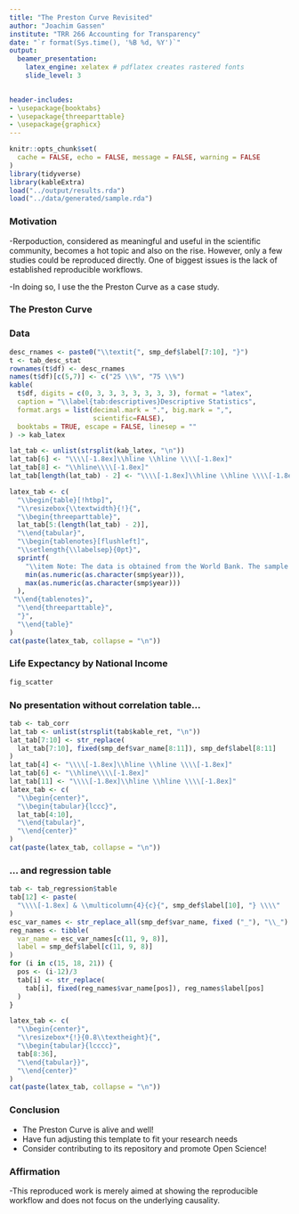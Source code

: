 ```yaml
---
title: "The Preston Curve Revisited"
author: "Joachim Gassen"
institute: "TRR 266 Accounting for Transparency"
date: "`r format(Sys.time(), '%B %d, %Y')`"
output: 
  beamer_presentation: 
    latex_engine: xelatex # pdflatex creates rastered fonts
    slide_level: 3

        
header-includes:
- \usepackage{booktabs} 
- \usepackage{threeparttable}
- \usepackage{graphicx}
---
```



```r
knitr::opts_chunk$set(
  cache = FALSE, echo = FALSE, message = FALSE, warning = FALSE
)
library(tidyverse)
library(kableExtra)
load("../output/results.rda")
load("../data/generated/sample.rda")
```


### Motivation

-Rerpoduction, considered as meaningful and useful in the scientific community, becomes a hot topic and also on the rise. However, only a few studies could be reproduced directly. One of biggest issues is the lack of established reproducible workflows.

-In doing so, I use the the Preston Curve as a case study. 

### The Preston Curve

\begin{center}
\includegraphics[width=0.8\textwidth]{../media/preston_1975_p235.png} \\
Preston (1975, p. 235)
\end{center}


### Data

```r
desc_rnames <- paste0("\\textit{", smp_def$label[7:10], "}")
t <- tab_desc_stat
rownames(t$df) <- desc_rnames
names(t$df)[c(5,7)] <- c("25 \\%", "75 \\%")
kable(
  t$df, digits = c(0, 3, 3, 3, 3, 3, 3, 3), format = "latex",
  caption = "\\label{tab:descriptives}Descriptive Statistics",
  format.args = list(decimal.mark = ".", big.mark = ",", 
                     scientific=FALSE),
  booktabs = TRUE, escape = FALSE, linesep = ""
) -> kab_latex

lat_tab <- unlist(strsplit(kab_latex, "\n"))
lat_tab[6] <- "\\\\[-1.8ex]\\hline \\hline \\\\[-1.8ex]"
lat_tab[8] <- "\\hline\\\\[-1.8ex]"
lat_tab[length(lat_tab) - 2] <- "\\\\[-1.8ex]\\hline \\hline \\\\[-1.8ex]"

latex_tab <- c(
  "\\begin{table}[!htbp]",  
  "\\resizebox{\\textwidth}{!}{",
  "\\begin{threeparttable}",
  lat_tab[5:(length(lat_tab) - 2)],
  "\\end{tabular}",
  "\\begin{tablenotes}[flushleft]",
  "\\setlength{\\labelsep}{0pt}",
  sprintf(
    "\\item Note: The data is obtained from the World Bank. The sample covers %d countries and the period %d to %d. \\textit{National Income per captia} values are in constant 2010 thousand U.S. dollars.", length(unique(smp$country)),
    min(as.numeric(as.character(smp$year))), 
    max(as.numeric(as.character(smp$year)))
  ),
 "\\end{tablenotes}",
  "\\end{threeparttable}",
  "}",
  "\\end{table}"
)
cat(paste(latex_tab, collapse = "\n"))  
```


### Life Expectancy by National Income

```r
fig_scatter
```


### No presentation without correlation table...

``` r
tab <- tab_corr
lat_tab <- unlist(strsplit(tab$kable_ret, "\n"))
lat_tab[7:10] <- str_replace(
  lat_tab[7:10], fixed(smp_def$var_name[8:11]), smp_def$label[8:11]
)
lat_tab[4] <- "\\\\[-1.8ex]\\hline \\hline \\\\[-1.8ex]"
lat_tab[6] <- "\\hline\\\\[-1.8ex]"
lat_tab[11] <- "\\\\[-1.8ex]\\hline \\hline \\\\[-1.8ex]"
latex_tab <- c(
  "\\begin{center}",
  "\\begin{tabular}{lccc}",
  lat_tab[4:10],
  "\\end{tabular}",
  "\\end{center}"
)
cat(paste(latex_tab, collapse = "\n"))
```


### ... and regression table

``` r
tab <- tab_regression$table
tab[12] <- paste(
  "\\\\[-1.8ex] & \\multicolumn{4}{c}{", smp_def$label[10], "} \\\\"
)
esc_var_names <- str_replace_all(smp_def$var_name, fixed ("_"), "\\_")
reg_names <- tibble(
  var_name = esc_var_names[c(11, 9, 8)],
  label = smp_def$label[c(11, 9, 8)]
)
for (i in c(15, 18, 21)) {
  pos <- (i-12)/3
  tab[i] <- str_replace(
    tab[i], fixed(reg_names$var_name[pos]), reg_names$label[pos]
  )
}

latex_tab <- c(
  "\\begin{center}",
  "\\resizebox*{!}{0.8\\textheight}{",
  "\\begin{tabular}{lcccc}",
  tab[8:36],
  "\\end{tabular}}",
  "\\end{center}"
)
cat(paste(latex_tab, collapse = "\n"))
```


### Conclusion

- The Preston Curve is alive and well! 
- Have fun adjusting this template to fit your research needs
- Consider contributing to its repository and promote Open Science!


### Affirmation

-This reproduced work is merely aimed at showing the reproducible workflow and does not focus on the underlying causality.







